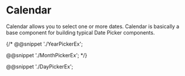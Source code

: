 # Calendar

Calendar allows you to select one or more dates. Calendar is basically a base component for building typical Date Picker components.

{/* @@snippet './YearPickerEx';

@@snippet './MonthPickerEx'; */}

@@snippet './DayPickerEx';
